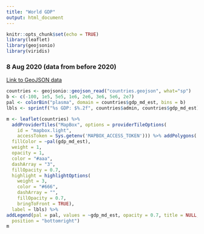 ```yaml
---
title: "World GDP"
output: html_document
---
```


```r
knitr::opts_chunk$set(echo = TRUE)
library(leaflet)
library(geojsonio)
library(viridis)
```

### 8 Aug 2020 (data from before 2020)
[Link to GeoJSON data](https://raw.githubusercontent.com/datasets/geo-boundaries-world-110m/master/countries.geojson)

```r
countries <- geojsonio::geojson_read("countries.geojson", what="sp")
b <- c(-100, 1e5, 5e5, 1e6, 2e6, 3e6, 5e6, 2e7)
pal <- colorBin("plasma", domain = countries$gdp_md_est, bins = b)
lbls <- sprintf("%s GDP: $%.2f", countries$admin, countries$gdp_md_est)

m <- leaflet(countries) %>%
  addProviderTiles("MapBox", options = providerTileOptions(
    id = "mapbox.light",
    accessToken = Sys.getenv('MAPBOX_ACCESS_TOKEN'))) %>% addPolygons(
  fillColor = ~pal(gdp_md_est),
  weight = 1,
  opacity = 1,
  color = "#aaa",
  dashArray = "3",
  fillOpacity = 0.7,
  highlight = highlightOptions(
    weight = 3,
    color = "#666",
    dashArray = "",
    fillOpacity = 0.7,
    bringToFront = TRUE),
  label = lbls) %>% 
addLegend(pal = pal, values = ~gdp_md_est, opacity = 0.7, title = NULL,
  position = "bottomright")
m
```